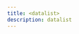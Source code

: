 ```yaml
---
title: <datalist>
description: datalist
---
```



<Template
  title={frontmatter.description}
  path="html/DatalistElement"
  mdnLink="https://developer.mozilla.org/en-US/docs/Web/HTML/Reference/Elements/datalist"
/>
